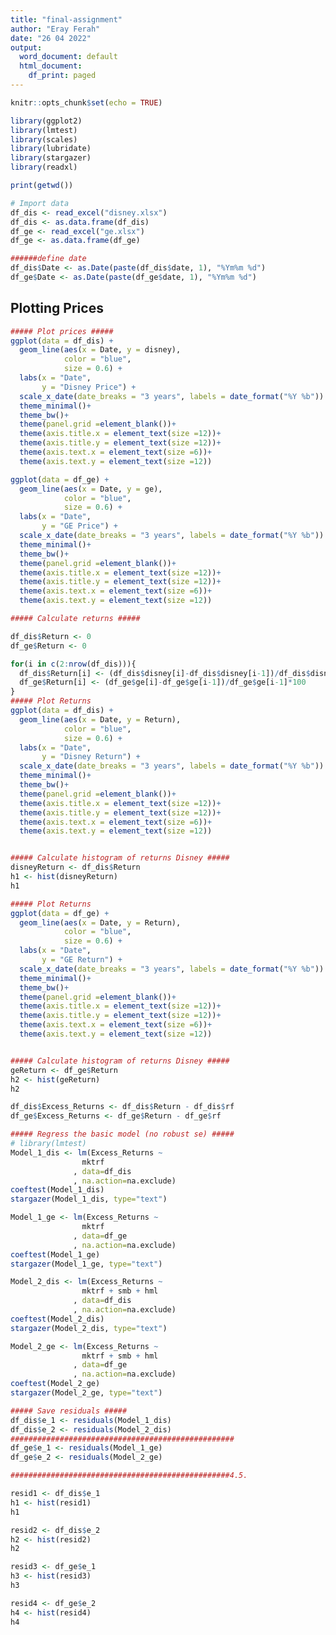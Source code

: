 ```yaml
---
title: "final-assignment"
author: "Eray Ferah"
date: "26 04 2022"
output:
  word_document: default
  html_document:
    df_print: paged
---
```


```r
knitr::opts_chunk$set(echo = TRUE)
```

```r
library(ggplot2)
library(lmtest)
library(scales)
library(lubridate)
library(stargazer)
library(readxl)

print(getwd())

# Import data
df_dis <- read_excel("disney.xlsx")
df_dis <- as.data.frame(df_dis)
df_ge <- read_excel("ge.xlsx")
df_ge <- as.data.frame(df_ge)

######define date
df_dis$Date <- as.Date(paste(df_dis$date, 1), "%Ym%m %d")
df_ge$Date <- as.Date(paste(df_ge$date, 1), "%Ym%m %d")

```

## Plotting Prices

```r
##### Plot prices #####
ggplot(data = df_dis) +
  geom_line(aes(x = Date, y = disney),
            color = "blue",
            size = 0.6) +
  labs(x = "Date",
       y = "Disney Price") +
  scale_x_date(date_breaks = "3 years", labels = date_format("%Y %b")) +
  theme_minimal()+
  theme_bw()+
  theme(panel.grid =element_blank())+
  theme(axis.title.x = element_text(size =12))+
  theme(axis.title.y = element_text(size =12))+
  theme(axis.text.x = element_text(size =6))+
  theme(axis.text.y = element_text(size =12))

ggplot(data = df_ge) +
  geom_line(aes(x = Date, y = ge),
            color = "blue",
            size = 0.6) +
  labs(x = "Date",
       y = "GE Price") +
  scale_x_date(date_breaks = "3 years", labels = date_format("%Y %b")) +
  theme_minimal()+
  theme_bw()+
  theme(panel.grid =element_blank())+
  theme(axis.title.x = element_text(size =12))+
  theme(axis.title.y = element_text(size =12))+
  theme(axis.text.x = element_text(size =6))+
  theme(axis.text.y = element_text(size =12))
```


```r
##### Calculate returns #####

df_dis$Return <- 0
df_ge$Return <- 0

for(i in c(2:nrow(df_dis))){
  df_dis$Return[i] <- (df_dis$disney[i]-df_dis$disney[i-1])/df_dis$disney[i-1]*100
  df_ge$Return[i] <- (df_ge$ge[i]-df_ge$ge[i-1])/df_ge$ge[i-1]*100
}
##### Plot Returns
ggplot(data = df_dis) +
  geom_line(aes(x = Date, y = Return),
            color = "blue",
            size = 0.6) +
  labs(x = "Date",
       y = "Disney Return") +
  scale_x_date(date_breaks = "3 years", labels = date_format("%Y %b")) +
  theme_minimal()+
  theme_bw()+
  theme(panel.grid =element_blank())+
  theme(axis.title.x = element_text(size =12))+
  theme(axis.title.y = element_text(size =12))+
  theme(axis.text.x = element_text(size =6))+
  theme(axis.text.y = element_text(size =12))


##### Calculate histogram of returns Disney #####
disneyReturn <- df_dis$Return
h1 <- hist(disneyReturn)
h1

##### Plot Returns
ggplot(data = df_ge) +
  geom_line(aes(x = Date, y = Return),
            color = "blue",
            size = 0.6) +
  labs(x = "Date",
       y = "GE Return") +
  scale_x_date(date_breaks = "3 years", labels = date_format("%Y %b")) +
  theme_minimal()+
  theme_bw()+
  theme(panel.grid =element_blank())+
  theme(axis.title.x = element_text(size =12))+
  theme(axis.title.y = element_text(size =12))+
  theme(axis.text.x = element_text(size =6))+
  theme(axis.text.y = element_text(size =12))


##### Calculate histogram of returns Disney #####
geReturn <- df_ge$Return
h2 <- hist(geReturn)
h2

```


```r

df_dis$Excess_Returns <- df_dis$Return - df_dis$rf
df_ge$Excess_Returns <- df_ge$Return - df_ge$rf

##### Regress the basic model (no robust se) #####
# library(lmtest)
Model_1_dis <- lm(Excess_Returns ~
                mktrf
              , data=df_dis
              , na.action=na.exclude)
coeftest(Model_1_dis)
stargazer(Model_1_dis, type="text")

Model_1_ge <- lm(Excess_Returns ~
                mktrf
              , data=df_ge
              , na.action=na.exclude)
coeftest(Model_1_ge)
stargazer(Model_1_ge, type="text")

Model_2_dis <- lm(Excess_Returns ~
                mktrf + smb + hml
              , data=df_dis
              , na.action=na.exclude)
coeftest(Model_2_dis)
stargazer(Model_2_dis, type="text")

Model_2_ge <- lm(Excess_Returns ~
                mktrf + smb + hml
              , data=df_ge
              , na.action=na.exclude)
coeftest(Model_2_ge)
stargazer(Model_2_ge, type="text")

##### Save residuals #####
df_dis$e_1 <- residuals(Model_1_dis)
df_dis$e_2 <- residuals(Model_2_dis)
##################################################
df_ge$e_1 <- residuals(Model_1_ge)
df_ge$e_2 <- residuals(Model_2_ge)

#################################################4.5.

resid1 <- df_dis$e_1
h1 <- hist(resid1)
h1

resid2 <- df_dis$e_2
h2 <- hist(resid2)
h2

resid3 <- df_ge$e_1
h3 <- hist(resid3)
h3

resid4 <- df_ge$e_2
h4 <- hist(resid4)
h4

```
